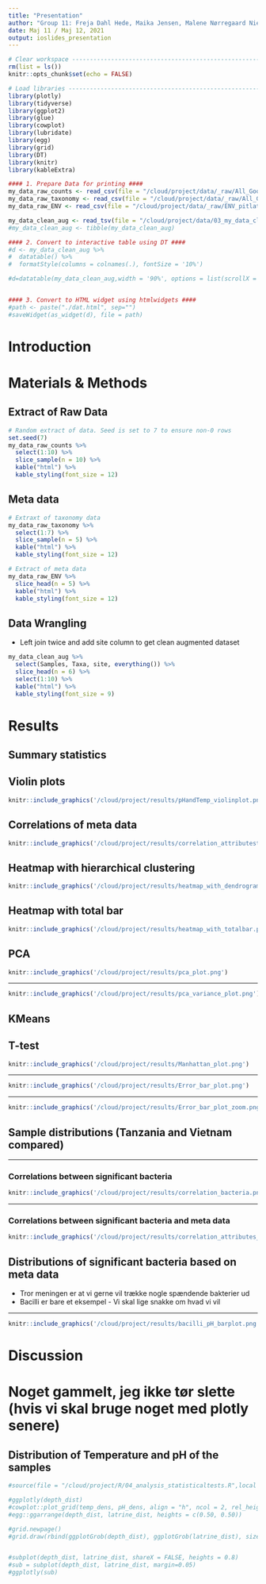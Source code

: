 ```yaml
---
title: "Presentation"
author: "Group 11: Freja Dahl Hede, Maika Jensen, Malene Nørregaard Nielsen,<br> Sofie Rossen, Sofie Theisen Honore"
date: Maj 11 / Maj 12, 2021
output: ioslides_presentation
---
```

<!-- Et slide består normalvis af en overskrift og to chunks
## Overskrift på Slide, e.g. PCA
1. Et slide hvor filen med output sources (benyt include=FALSE), OBS: skriv full path
2. Et slide med output (bruger ggplotly i de fleste tilfælde
-->

<!-- ## Include png example
```r
knitr::include_graphics('/cloud/project/results/Manhattan_plot.png')
```
-->

<!-- ## Example on how to source files in 
```r
#source(file = "/cloud/project/R/04_analysis_statisticaltests.R",local = knitr::knit_global())
```
-->

```r
# Clear workspace ---------------------------------------------------------
rm(list = ls())
knitr::opts_chunk$set(echo = FALSE)

# Load libraries ----------------------------------------------------------
library(plotly)
library(tidyverse)
library(ggplot2)
library(glue)
library(cowplot)
library(lubridate)
library(egg)
library(grid)
library(DT)
library(knitr)
library(kableExtra)
```

```r
#### 1. Prepare Data for printing ####
my_data_raw_counts <- read_csv(file = "/cloud/project/data/_raw/All_Good_P2_C03-1.csv")
my_data_raw_taxonomy <- read_csv(file = "/cloud/project/data/_raw/All_Good_P2_C03_Taxonomy-1.csv")
my_data_raw_ENV <- read_csv(file = "/cloud/project/data/_raw/ENV_pitlatrine.csv")

my_data_clean_aug <- read_tsv(file = "/cloud/project/data/03_my_data_clean_aug.tsv")
#my_data_clean_aug <- tibble(my_data_clean_aug)

#### 2. Convert to interactive table using DT ####
#d <- my_data_clean_aug %>%
#  datatable() %>%
#  formatStyle(columns = colnames(.), fontSize = '10%')

#d=datatable(my_data_clean_aug,width = '90%', options = list(scrollX = TRUE))


#### 3. Convert to HTML widget using htmlwidgets ####
#path <- paste("./dat.html", sep="")
#saveWidget(as_widget(d), file = path)
```

<!-- Introduction -->
# Introduction 


<!-- Materials and methods-->
# Materials & Methods

## Extract of Raw Data
```r
# Random extract of data. Seed is set to 7 to ensure non-0 rows
set.seed(7)
my_data_raw_counts %>%
  select(1:10) %>%
  slice_sample(n = 10) %>%
  kable("html") %>%
  kable_styling(font_size = 12)
```

## Meta data
```r
# Extraxt of taxonomy data
my_data_raw_taxonomy %>%
  select(1:7) %>%
  slice_sample(n = 5) %>%
  kable("html") %>%
  kable_styling(font_size = 12)

# Extract of meta data
my_data_raw_ENV %>%
  slice_head(n = 5) %>%
  kable("html") %>%
  kable_styling(font_size = 12)
```

## Data Wrangling
- Left join twice and add site column to get clean augmented dataset
```r
my_data_clean_aug %>%
  select(Samples, Taxa, site, everything()) %>%
  slice_head(n = 6) %>%
  select(1:10) %>%
  kable("html") %>%
  kable_styling(font_size = 9)
```

# Results
## Summary statistics

## Violin plots
```r
knitr::include_graphics('/cloud/project/results/pHandTemp_violinplot.png')
```

## Correlations of meta data
```r
knitr::include_graphics('/cloud/project/results/correlation_attributest.png')
```

## Heatmap with hierarchical clustering
```r
knitr::include_graphics('/cloud/project/results/heatmap_with_dendrogram.png')
```

## Heatmap with total bar
```r
knitr::include_graphics('/cloud/project/results/heatmap_with_totalbar.png')
```

## PCA 
```r
knitr::include_graphics('/cloud/project/results/pca_plot.png')
```

---

```r
knitr::include_graphics('/cloud/project/results/pca_variance_plot.png')
```

## KMeans 

## T-test
```r
knitr::include_graphics('/cloud/project/results/Manhattan_plot.png')
```

---

```r
knitr::include_graphics('/cloud/project/results/Error_bar_plot.png')
```

---

```r
knitr::include_graphics('/cloud/project/results/Error_bar_plot_zoom.png')
```

## Sample distributions (Tanzania and Vietnam compared)

---

### Correlations between significant bacteria
```r
knitr::include_graphics('/cloud/project/results/correlation_bacteria.png')
```

---

### Correlations between significant bacteria and meta data
```r
knitr::include_graphics('/cloud/project/results/correlation_attributes_bacteria.png')
```

## Distributions of significant bacteria based on meta data
- Tror meningen er at vi gerne vil trække nogle spændende bakterier ud
- Bacilli er bare et eksempel - Vi skal lige snakke om hvad vi vil

---

```r
knitr::include_graphics('/cloud/project/results/bacilli_pH_barplot.png')
```


# Discussion










# Noget gammelt, jeg ikke tør slette (hvis vi skal bruge noget med plotly senere)
## Distribution of Temperature and pH of the samples
```r
#source(file = "/cloud/project/R/04_analysis_statisticaltests.R",local = knitr::knit_global())
```

```r
#ggplotly(depth_dist)
#cowplot::plot_grid(temp_dens, pH_dens, align = "h", ncol = 2, rel_heights = c(0.50, 0.50))
#egg::ggarrange(depth_dist, latrine_dist, heights = c(0.50, 0.50))

#grid.newpage()
#grid.draw(rbind(ggplotGrob(depth_dist), ggplotGrob(latrine_dist), size = "last"))


#subplot(depth_dist, latrine_dist, shareX = FALSE, heights = 0.8)
#sub = subplot(depth_dist, latrine_dist, margin=0.05)
#ggplotly(sub)
```
